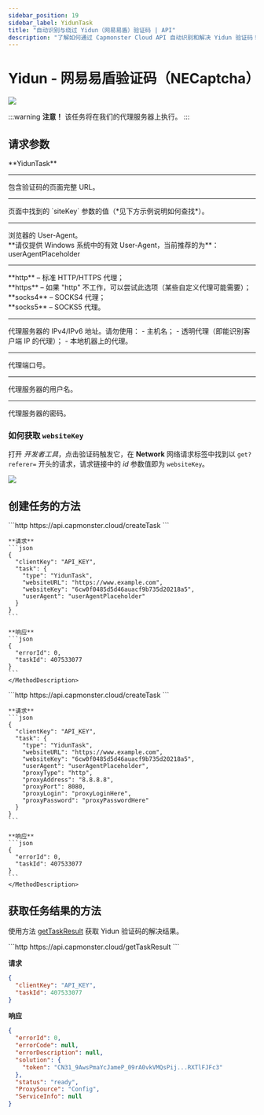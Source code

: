 ```yaml
---
sidebar_position: 19
sidebar_label: YidunTask
title: "自动识别与绕过 Yidun（网易易盾）验证码 | API"
description: "了解如何通过 Capmonster Cloud API 自动识别和解决 Yidun 验证码！"
---
```



# Yidun - 网易易盾验证码（NECaptcha）

<PriceBlockWrap>
  <PriceBlock title="Yidun task" name="yidunToken"/>
</PriceBlockWrap>

![](./images/yidun-task/yidun-captcha.png)

:::warning **注意！**
该任务将在我们的代理服务器上执行。
:::

## 请求参数

<TabItem value="proxy" label="YidunTask（使用代理）" className="bordered-panel">
  <ParamItem title="type" required type="string" />
  **YidunTask**

  ---

  <ParamItem title="websiteURL" required type="string" />
  包含验证码的页面完整 URL。

  ---

  <ParamItem title="websiteKey" required type="string" />
  页面中找到的 `siteKey` 参数的值（*见下方示例说明如何查找*）。

  ---

  <ParamItem title="userAgent" type="string" />
  浏览器的 User-Agent。<br />
  **请仅提供 Windows 系统中的有效 User-Agent，当前推荐的为**：userAgentPlaceholder

  ---

  <ParamItem title="proxyType" type="string" />
  **http** – 标准 HTTP/HTTPS 代理；<br />
  **https** – 如果 "http" 不工作，可以尝试此选项（某些自定义代理可能需要）；<br />
  **socks4** – SOCKS4 代理；<br />
  **socks5** – SOCKS5 代理。

  ---

  <ParamItem title="proxyAddress" type="string" />
  <p>
    代理服务器的 IPv4/IPv6 地址。请勿使用：
    - 主机名；
    - 透明代理（即能识别客户端 IP 的代理）；
    - 本地机器上的代理。
  </p>

  ---

  <ParamItem title="proxyPort" type="integer" />
  代理端口号。

  ---

  <ParamItem title="proxyLogin" type="string" />
  代理服务器的用户名。

  ---

  <ParamItem title="proxyPassword" type="string" />
  代理服务器的密码。

</TabItem>

### 如何获取 `websiteKey`
打开 *开发者工具*，点击验证码触发它，在 **Network** 网络请求标签中找到以 `get?referer=` 开头的请求，请求链接中的 *id* 参数值即为 `websiteKey`。

![](./images/yidun-task/yidun-websitekey.png)

## 创建任务的方法

<Tabs className="full-width-tabs filled-tabs request-tabs" groupId="captcha-type">
  <TabItem value="proxyless" label="YidunTask（无需代理）" default className="method-panel">
    <MethodItem>
      ```http
      https://api.capmonster.cloud/createTask
      ```
    </MethodItem>
    <MethodDescription>

    **请求**
    ```json
    {
      "clientKey": "API_KEY",
      "task": {
        "type": "YidunTask",
        "websiteURL": "https://www.example.com",
        "websiteKey": "6cw0f0485d5d46auacf9b735d20218a5",
        "userAgent": "userAgentPlaceholder"
      }
    }
    ```

    **响应**
    ```json
    {
      "errorId": 0,
      "taskId": 407533077
    }
    ```
    </MethodDescription>
  </TabItem>

  <TabItem value="proxy" label="YidunTask（使用代理）" default className="method-panel">
    <MethodItem>
      ```http
      https://api.capmonster.cloud/createTask
      ```
    </MethodItem>
    <MethodDescription>

    **请求**
    ```json
    {
      "clientKey": "API_KEY",
      "task": {
        "type": "YidunTask",
        "websiteURL": "https://www.example.com",
        "websiteKey": "6cw0f0485d5d46auacf9b735d20218a5",
        "userAgent": "userAgentPlaceholder",
        "proxyType": "http",
        "proxyAddress": "8.8.8.8",
        "proxyPort": 8080,
        "proxyLogin": "proxyLoginHere",
        "proxyPassword": "proxyPasswordHere"
      }
    }
    ```

    **响应**
    ```json
    {
      "errorId": 0,
      "taskId": 407533077
    }
    ```
    </MethodDescription>
  </TabItem>
</Tabs>

## 获取任务结果的方法

使用方法 [getTaskResult](../api/methods/get-task-result.md) 获取 Yidun 验证码的解决结果。

<TabItem value="proxyless" label="CustomTask（无需代理）" default className="method-panel-full">
  <MethodItem>
    ```http
    https://api.capmonster.cloud/getTaskResult
    ```
  </MethodItem>
  <MethodDescription>

  **请求**
  ```json
  {
    "clientKey": "API_KEY",
    "taskId": 407533077
  }
  ```

  **响应**
  ```json
  {
    "errorId": 0,
    "errorCode": null,
    "errorDescription": null,
    "solution": {
      "token": "CN31_9AwsPmaYcJameP_09rA0vkVMQsPij...RXTlFJFc3"
    },
    "status": "ready",
    "ProxySource": "Config",
    "ServiceInfo": null
  }
  ```
  </MethodDescription>
</TabItem>

